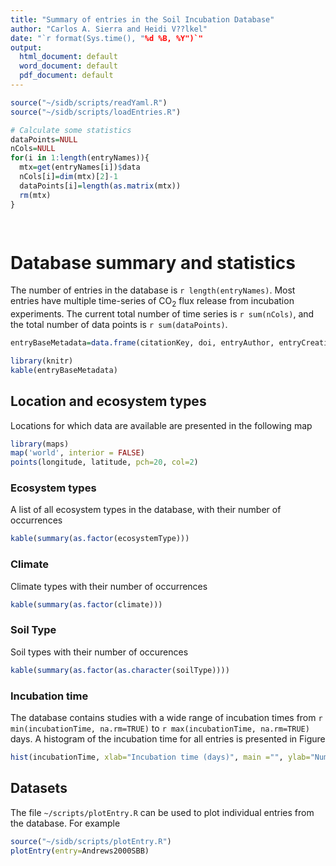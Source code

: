 ```yaml
---
title: "Summary of entries in the Soil Incubation Database"
author: "Carlos A. Sierra and Heidi V??lkel"
date: "`r format(Sys.time(), "%d %B, %Y")`"
output:
  html_document: default
  word_document: default
  pdf_document: default
---
```


```r
source("~/sidb/scripts/readYaml.R")
source("~/sidb/scripts/loadEntries.R")

# Calculate some statistics
dataPoints=NULL
nCols=NULL
for(i in 1:length(entryNames)){
  mtx=get(entryNames[i])$data
  nCols[i]=dim(mtx)[2]-1
  dataPoints[i]=length(as.matrix(mtx))
  rm(mtx)
}

  
```

# Database summary and statistics

The number of entries in the database is `r length(entryNames)`. Most entries have multiple time-series of CO~2~ flux release from incubation experiments. The current total number of time series  is `r sum(nCols)`, and the total number of data points is `r sum(dataPoints)`.

```r
entryBaseMetadata=data.frame(citationKey, doi, entryAuthor, entryCreationDate)

library(knitr)
kable(entryBaseMetadata)
```

## Location and ecosystem types

Locations for which data are available are presented in the following map

```r
library(maps)
map('world', interior = FALSE)
points(longitude, latitude, pch=20, col=2)
```

### Ecosystem types
A list of all ecosystem types in the database, with their number of occurrences

```r
kable(summary(as.factor(ecosystemType)))
```

### Climate
Climate types with their number of occurrences
```r
kable(summary(as.factor(climate)))
```

### Soil Type
Soil types with their number of occurences
```r
kable(summary(as.factor(as.character(soilType))))
```

### Incubation time
The database contains studies with a wide range of incubation times from `r min(incubationTime, na.rm=TRUE)` to `r max(incubationTime, na.rm=TRUE)` days.
A histogram of the incubation time for all entries is presented in Figure

```r
hist(incubationTime, xlab="Incubation time (days)", main ="", ylab="Number of studies")
```

## Datasets
The file `~/scripts/plotEntry.R` can be used to plot individual entries from the database. For example

```r
source("~/sidb/scripts/plotEntry.R")
plotEntry(entry=Andrews2000SBB)
```


